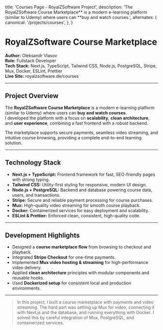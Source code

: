 
  title: 'Courses Page - RoyalZSoftware Project',
  description:
    'The RoyalZSoftware Course Marketplace** is a modern e-learning platform (similar to Udemy) where users can **buy and watch courses.',
  alternates: {
    canonical: '/projects/courses',
  },
}

<Cover
  src="/projects/courses-page.png"
  alt="RoyalZSoftware Courses Page"
  caption="RoyalZSoftware Courses Page"
/>

# RoyalZSoftware Course Marketplace

**Author:** Oleksandr Vlasov  
**Role:** Fullstack Developer  
**Tech Stack:** Next.js, TypeScript, Tailwind CSS, Node.js, PostgreSQL, Stripe, Mux, Docker, ESLint, Prettier  
**Live Site:** <Link href="https://royalzsoftware.de/courses" target="_blank" rel="noopener noreferrer">royalzsoftware.de/courses</Link>

---

## Project Overview

The **RoyalZSoftware Course Marketplace** is a modern e-learning platform (similar to Udemy) where users can **buy and watch courses**.  
I developed the platform with a focus on **scalability**, **clean architecture**, and **user experience**, combining a fast frontend with a robust backend.

The marketplace supports secure payments, seamless video streaming, and intuitive course browsing, providing a complete end-to-end learning solution.

---

## Technology Stack

- **Next.js + TypeScript:** Frontend framework for fast, SEO-friendly pages with strong typing.
- **Tailwind CSS:** Utility-first styling for responsive, modern UI design.
- **Node.js + PostgreSQL:** Backend and database powering course data, users, and transactions.
- **Stripe:** Secure and reliable payment processing for course purchases.
- **Mux:** High-quality video streaming for smooth course playback.
- **Docker:** Containerized services for easy deployment and scalability.
- **ESLint & Prettier:** Enforced clean, consistent, high-quality code.

---

## Development Highlights

- Designed a **course marketplace flow** from browsing to checkout and playback.
- Integrated **Stripe Checkout** for one-time payments.
- Implemented **Mux video hosting & streaming** for high-performance video delivery.
- Applied **clean architecture** principles with modular components and reusable hooks.
- Used **Dockerized setup** for consistent local and production environments.

---

> In this project, I built a course marketplace with payments and video streaming. The hard part was setting up Mux for video, connecting it with Next.js and the database, and running everything with Docker. I solved this by careful integration of Mux, PostgreSQL, and containerized services.
